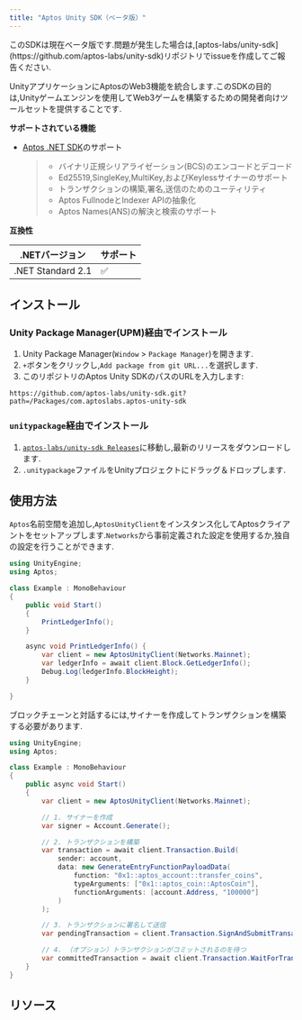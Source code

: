 ```yaml
---
title: "Aptos Unity SDK（ベータ版）"
---
```


<Aside type="caution" emoji="❗">
  このSDKは現在ベータ版です.問題が発生した場合は,[aptos-labs/unity-sdk](https://github.com/aptos-labs/unity-sdk)リポジトリでissueを作成してご報告ください.
</Aside>

UnityアプリケーションにAptosのWeb3機能を統合します.このSDKの目的は,Unityゲームエンジンを使用してWeb3ゲームを構築するための開発者向けツールセットを提供することです.


**サポートされている機能**

- [Aptos .NET SDK](/ja/build/sdks/dotnet-sdk)のサポート

  > - バイナリ正規シリアライゼーション(BCS)のエンコードとデコード
  > - Ed25519,SingleKey,MultiKey,およびKeylessサイナーのサポート
  > - トランザクションの構築,署名,送信のためのユーティリティ
  > - Aptos FullnodeとIndexer APIの抽象化
  > - Aptos Names(ANS)の解決と検索のサポート

**互換性**

| .NETバージョン         | サポート |
| ----------------- | ---- |
| .NET Standard 2.1 | ✅    |

## インストール

### Unity Package Manager(UPM)経由でインストール

1. Unity Package Manager(`Window` > `Package Manager`)を開きます.
2. `+`ボタンをクリックし,`Add package from git URL...`を選択します.
3. このリポジトリのAptos Unity SDKのパスのURLを入力します:

```shellscript
https://github.com/aptos-labs/unity-sdk.git?path=/Packages/com.aptoslabs.aptos-unity-sdk
```

### `unitypackage`経由でインストール

1. [`aptos-labs/unity-sdk Releases`](https://github.com/aptos-labs/unity-sdk/releases)に移動し,最新のリリースをダウンロードします.
2. `.unitypackage`ファイルをUnityプロジェクトにドラッグ＆ドロップします.

## 使用方法

`Aptos`名前空間を追加し,`AptosUnityClient`をインスタンス化してAptosクライアントをセットアップします.`Networks`から事前定義された設定を使用するか,独自の設定を行うことができます.

```csharp {2-2,8-8,11-15}
using UnityEngine;
using Aptos;

class Example : MonoBehaviour
{
    public void Start()
    {
        PrintLedgerInfo();
    }

    async void PrintLedgerInfo() {
        var client = new AptosUnityClient(Networks.Mainnet);
        var ledgerInfo = await client.Block.GetLedgerInfo();
        Debug.Log(ledgerInfo.BlockHeight);
    }

}
```

ブロックチェーンと対話するには,サイナーを作成してトランザクションを構築する必要があります.

```csharp filename="Program.cs" {10-11,13-21,23-24,26-27}
using UnityEngine;
using Aptos;

class Example : MonoBehaviour
{
    public async void Start()
    {
        var client = new AptosUnityClient(Networks.Mainnet);

        // 1. サイナーを作成
        var signer = Account.Generate();

        // 2. トランザクションを構築
        var transaction = await client.Transaction.Build(
            sender: account,
            data: new GenerateEntryFunctionPayloadData(
                function: "0x1::aptos_account::transfer_coins",
                typeArguments: ["0x1::aptos_coin::AptosCoin"],
                functionArguments: [account.Address, "100000"]
            )
        );

        // 3. トランザクションに署名して送信
        var pendingTransaction = client.Transaction.SignAndSubmitTransaction(account, transaction);

        // 4. （オプション）トランザクションがコミットされるのを待つ
        var committedTransaction = await client.Transaction.WaitForTransaction(pendingTransaction);
    }
}
```

## リソース

<CardGrid>
  <LinkCard href="https://github.com/aptos-labs/aptos-unity-starter" title="Aptosウォレットスターター" description="Aptos Unity SDKを統合したUnityプロジェクトの例。" target="_blank" />
</CardGrid>
